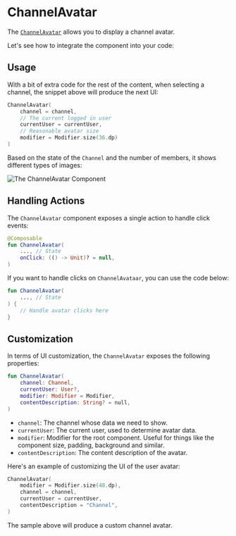 # ChannelAvatar

The [`ChannelAvatar`](https://github.com/GetStream/stream-chat-android/blob/main/stream-chat-android-compose/src/main/java/io/getstream/chat/android/compose/ui/common/avatar/ChannelAvatar.kt) allows you to display a channel avatar.

Let's see how to integrate the component into your code:

## Usage

With a bit of extra code for the rest of the content, when selecting a channel, the snippet above will produce the next UI:

```kotlin
ChannelAvatar(
    channel = channel,
    // The current logged in user
    currentUser = currentUser,
    // Reasonable avatar size
    modifier = Modifier.size(36.dp)
)
```

Based on the state of the `Channel` and the number of members, it shows different types of images:

![The ChannelAvatar Component](../../assets/compose_default_channel_avatar_component.png)

## Handling Actions

The `ChannelAvatar` component exposes a single action to handle click events:

```kotlin
@Composable
fun ChannelAvatar(
    ..., // State
    onClick: (() -> Unit)? = null,
)
```

If you want to handle clicks on `ChannelAvataar`, you can use the code below:

```kotlin
fun ChannelAvatar(
    ..., // State
) {
    // Handle avatar clicks here
}
```

## Customization

In terms of UI customization, the `ChannelAvatar` exposes the following properties:

```kotlin
fun ChannelAvatar(
    channel: Channel,
    currentUser: User?,
    modifier: Modifier = Modifier,
    contentDescription: String? = null,
)
```

* `channel`: The channel whose data we need to show.
* `currentUser`: The current user, used to determine avatar data.
* `modifier`: Modifier for the root component. Useful for things like the component size, padding, background and similar.
* `contentDescription`: The content description of the avatar.

Here's an example of customizing the UI of the user avatar:

```kotlin
ChannelAvatar(
    modifier = Modifier.size(48.dp),
    channel = channel,
    currentUser = currentUser,
    contentDescription = "Channel",
)
```

The sample above will produce a custom channel avatar.